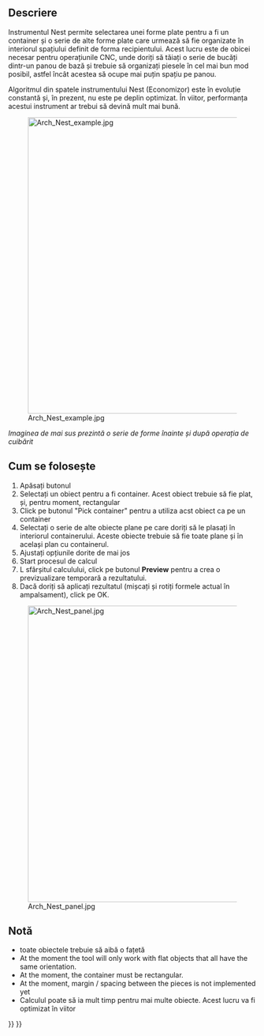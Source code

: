 <languages/>

<div class="mw-translate-fuzzy">
{{docnav/ro|[[Arch_Panel_Sheet|Panel Sheet]]|[[Arch_Frame|Frame]]|[[Arch_Workbench/ro|Arch]]|IconL=Arch_Panel_Sheet.svg |IconC=Workbench_Arch.svg |IconR=Arch_Frame.svg}}
</div>

<div class="mw-translate-fuzzy">
{{GuiCommand/ro
|Name=Arch Nest|Name/ro=Arch Nest
|MenuLocation=Arch → Panel tools → Nest
|Workbenches=[[Arch_Workbench/ro|Arch]]
|SeeAlso=[[Arch Panel/ro]], [[Arch Panel Sheet/ro]]
}}
</div>

<span id="Description"></span>
==Descriere==

<div class="mw-translate-fuzzy">
Instrumentul Nest permite selectarea unei forme plate pentru a fi un container și o serie de alte forme plate care urmează să fie organizate în interiorul spațiului definit de forma recipientului. Acest lucru este de obicei necesar pentru operațiunile CNC, unde doriți să tăiați o serie de bucăți dintr-un panou de bază și trebuie să organizați piesele în cel mai bun mod posibil, astfel încât acestea să ocupe mai puțin spațiu pe panou.
</div>

Algoritmul din spatele instrumentului Nest (Economizor) este în evoluție constantă și, în prezent, nu este pe deplin optimizat. În viitor, performanța acestui instrument ar trebui să devină mult mai bună.

[[Image:Arch Nest example.jpg|600px]]

''Imaginea de mai sus prezintă o serie de forme înainte și după operația de cuibărit''

<span id="Usage"></span>
== Cum se folosește ==

<div class="mw-translate-fuzzy">
# Apăsați butonul {{KEY|[[Image:Arch Nest.png|16px]] [[Arch Nest]]}}
# Selectați un obiect pentru a fi container. Acest obiect trebuie să fie plat, și, pentru moment, rectangular
# Click pe butonul "Pick container" pentru a utiliza acst obiect ca pe un container
# Selectați o serie de alte obiecte plane pe care doriți să le plasați în interiorul containerului. Aceste obiecte trebuie să fie toate plane și în același plan cu containerul.
# Ajustați opțiunile dorite de mai jos
# Start procesul de calcul
# L sfârșitul calculului, click pe butonul '''Preview''' pentru a crea o previzualizare temporară a rezultatului.
# Dacă doriți să aplicați rezultatul (mișcați și rotiți formele actual în ampalsament), click pe  OK.
</div>


<div class="mw-translate-fuzzy">
[[Image:Arch Nest panel.jpg|600px]]
</div>

<span id="Notes"></span>
==Notă==

* toate obiectele trebuie să aibă o fațetă
* At the moment the tool will only work with flat objects that all have the same orientation. 
* At the moment, the container must be rectangular.
* At the moment, margin / spacing between the pieces is not implemented yet
* Calculul poate să ia mult timp pentru mai multe obiecte. Acest lucru va fi optimizat în viitor


<div class="mw-translate-fuzzy">
{{docnav/ro|[[Arch_Panel_Sheet|Panel Sheet]]|[[Arch_Frame|Frame]]|[[Arch_Workbench/ro|Arch]]|IconL=Arch_Panel_Sheet.svg |IconC=Workbench_Arch.svg |IconR=Arch_Frame.svg}}
</div>

{{BIM_Tools_navi{{#translation:}}}}
{{Userdocnavi{{#translation:}}}}